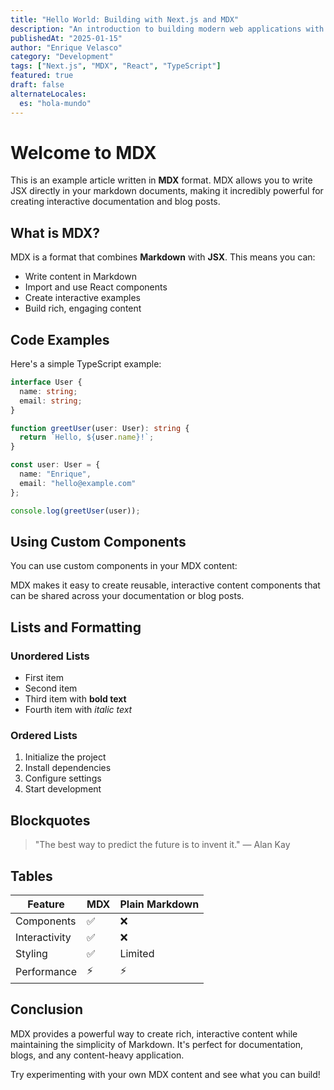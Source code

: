 ```yaml
---
title: "Hello World: Building with Next.js and MDX"
description: "An introduction to building modern web applications with Next.js 15 and MDX for content management."
publishedAt: "2025-01-15"
author: "Enrique Velasco"
category: "Development"
tags: ["Next.js", "MDX", "React", "TypeScript"]
featured: true
draft: false
alternateLocales:
  es: "hola-mundo"
---
```


# Welcome to MDX

This is an example article written in **MDX** format. MDX allows you to write JSX directly in your markdown documents, making it incredibly powerful for creating interactive documentation and blog posts.

## What is MDX?

MDX is a format that combines **Markdown** with **JSX**. This means you can:

- Write content in Markdown
- Import and use React components
- Create interactive examples
- Build rich, engaging content

## Code Examples

Here's a simple TypeScript example:

```typescript
interface User {
  name: string;
  email: string;
}

function greetUser(user: User): string {
  return `Hello, ${user.name}!`;
}

const user: User = {
  name: "Enrique",
  email: "hello@example.com"
};

console.log(greetUser(user));
```

## Using Custom Components

You can use custom components in your MDX content:

<Callout type="info" title="Pro Tip">
MDX makes it easy to create reusable, interactive content components that can be shared across your documentation or blog posts.
</Callout>

## Lists and Formatting

### Unordered Lists

- First item
- Second item
- Third item with **bold text**
- Fourth item with *italic text*

### Ordered Lists

1. Initialize the project
2. Install dependencies
3. Configure settings
4. Start development

## Blockquotes

> "The best way to predict the future is to invent it."
> — Alan Kay

## Tables

| Feature | MDX | Plain Markdown |
|---------|-----|----------------|
| Components | ✅ | ❌ |
| Interactivity | ✅ | ❌ |
| Styling | ✅ | Limited |
| Performance | ⚡ | ⚡ |

## Conclusion

MDX provides a powerful way to create rich, interactive content while maintaining the simplicity of Markdown. It's perfect for documentation, blogs, and any content-heavy application.

Try experimenting with your own MDX content and see what you can build!
